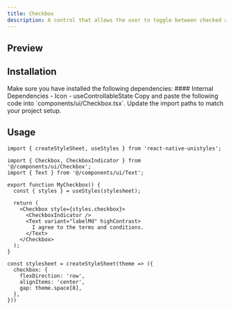 ```yaml
---
title: Checkbox
description: A control that allows the user to toggle between checked and not checked.
---
```



## Preview
<ComponentPreview name="Checkbox" />

## Installation

<Steps>

<Step>
Make sure you have installed the following dependencies:
#### Internal Dependencies
  - <Link href={'/docs/components/icon'}>Icon</Link>
  - <Link href={'/docs/hooks/useControllableState'}>useControllableState</Link>
</Step>

<Step>
Copy and paste the following code into `components/ui/Checkbox.tsx`.
<DynamicCodeBlock lang="tsx" code={readComponentFile('Checkbox')} />
</Step>

<Step>
Update the import paths to match your project setup.
</Step>

</Steps>

## Usage

```tsx title="MyCheckbox.tsx"
import { createStyleSheet, useStyles } from 'react-native-unistyles';

import { Checkbox, CheckboxIndicator } from '@/components/ui/Checkbox';
import { Text } from '@/components/ui/Text';

export function MyCheckbox() {
  const { styles } = useStyles(stylesheet);

  return (
    <Checkbox style={styles.checkbox}>
      <CheckboxIndicator />
      <Text variant="labelMd" highContrast>
        I agree to the terms and conditions.
      </Text>
    </Checkbox>
  );
}

const stylesheet = createStyleSheet(theme => ({
  checkbox: {
    flexDirection: 'row',
    alignItems: 'center',
    gap: theme.space[8],
  },
}))
```